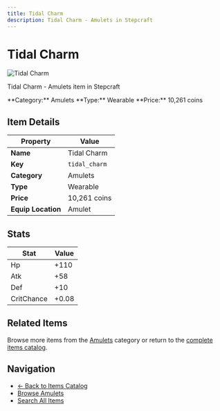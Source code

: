 ```yaml
---
title: Tidal Charm
description: Tidal Charm - Amulets in Stepcraft
---
```


# Tidal Charm

<div className="flex items-start gap-6 mb-8">
  <div className="flex-shrink-0">
    <img src="/assets/resources/trinketry/amulets/tidal_charm.png" alt="Tidal Charm" className="w-24 h-24 border rounded-lg" />
  </div>
  <div className="flex-1">
    <div className="space-y-2">
      <p className="text-lg text-muted-foreground">Tidal Charm - Amulets item in Stepcraft</p>
      <div className="flex flex-wrap gap-4 text-sm">
        <span className="px-2 py-1 bg-blue-100 dark:bg-blue-900 rounded-md">
          **Category:** Amulets
        </span>
        <span className="px-2 py-1 bg-green-100 dark:bg-green-900 rounded-md">
          **Type:** Wearable
        </span>
        <span className="px-2 py-1 bg-yellow-100 dark:bg-yellow-900 rounded-md">
          **Price:** 10,261 coins
        </span>
      </div>
    </div>
  </div>
</div>

## Item Details

| Property | Value |
|----------|-------|
| **Name** | Tidal Charm |
| **Key** | `tidal_charm` |
| **Category** | Amulets |
| **Type** | Wearable |
| **Price** | 10,261 coins |
| **Equip Location** | Amulet |



## Stats

| Stat | Value |
|------|-------|
| Hp | +110 |
| Atk | +58 |
| Def | +10 |
| CritChance | +0.08 |


## Related Items

Browse more items from the [Amulets](/docs/items#amulets) category or return to the [complete items catalog](/docs/items).

## Navigation

- [← Back to Items Catalog](/docs/items)
- [Browse Amulets](/docs/items#amulets)
- [Search All Items](/search)
